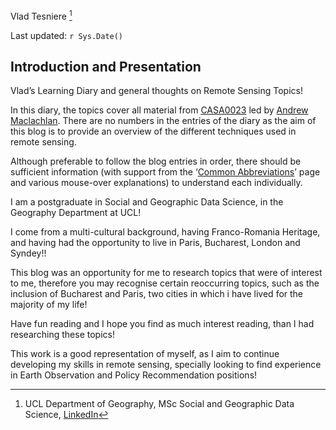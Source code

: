 Vlad Tesniere [^index-1]

[^index-1]: UCL Department of Geography, MSc Social and Geographic Data Science, [LinkedIn](https://www.linkedin.com/in/vladimir-tesniere/)

Last updated: `r Sys.Date()`

## Introduction and Presentation {.unnumbered}

Vlad's Learning Diary and general thoughts on Remote Sensing Topics!

In this diary, the topics cover all material from [CASA0023](https://andrewmaclachlan.github.io/CASA0023/) led by [Andrew Maclachlan](https://www.ucl.ac.uk/bartlett/casa/people/dr-andrew-maclachlan). There are no numbers in the entries of the diary as the aim of this blog is to provide an overview of the different techniques used in remote sensing.

Although preferable to follow the blog entries in order, there should be sufficient information (with support from the '[Common Abbreviations](https://vtesniere.github.io/CASA0023_book/abbreviations.html)' page and various mouse-over explanations) to understand each individually.

I am a postgraduate in Social and Geographic Data Science, in the Geography Department at UCL!

I come from a multi-cultural background, having Franco-Romania Heritage, and having had the opportunity to live in Paris, Bucharest, London and Syndey!!

This blog was an opportunity for me to research topics that were of interest to me, therefore you may recognise certain reoccurring topics, such as the inclusion of Bucharest and Paris, two cities in which i have lived for the majority of my life!

Have fun reading and I hope you find as much interest reading, than I had researching these topics!

This work is a good representation of myself, as I aim to continue developing my skills in remote sensing, specially looking to find experience in Earth Observation and Policy Recommendation positions!
